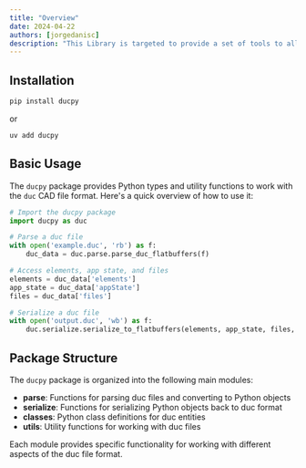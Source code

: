 ```yaml
---
title: "Overview"
date: 2024-04-22
authors: [jorgedanisc]
description: "This Library is targeted to provide a set of tools to allow easier manipulation and readability, particularly for Data Related Programming."
---
```



## Installation

```bash
pip install ducpy
```
or 
```bash
uv add ducpy
```

## Basic Usage

The `ducpy` package provides Python types and utility functions to work with the `duc` CAD file format. Here's a quick overview of how to use it:

```python
# Import the ducpy package
import ducpy as duc

# Parse a duc file
with open('example.duc', 'rb') as f:
    duc_data = duc.parse.parse_duc_flatbuffers(f)

# Access elements, app state, and files
elements = duc_data['elements']
app_state = duc_data['appState']
files = duc_data['files']

# Serialize a duc file
with open('output.duc', 'wb') as f:
    duc.serialize.serialize_to_flatbuffers(elements, app_state, files, f)
```

## Package Structure

The `ducpy` package is organized into the following main modules:

- **parse**: Functions for parsing duc files and converting to Python objects
- **serialize**: Functions for serializing Python objects back to duc format
- **classes**: Python class definitions for duc entities
- **utils**: Utility functions for working with duc files

Each module provides specific functionality for working with different aspects of the duc file format.
